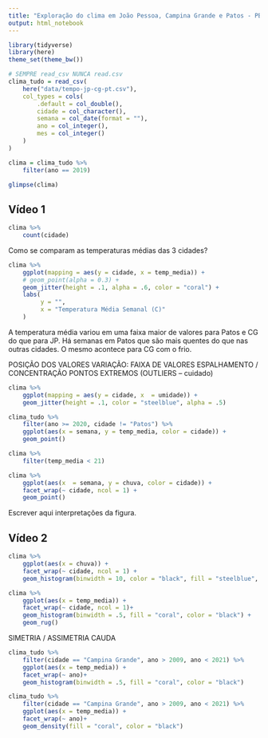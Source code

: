 ```yaml
---
title: "Exploração do clima em João Pessoa, Campina Grande e Patos - PB"
output: html_notebook
---
```


```r
library(tidyverse)
library(here)
theme_set(theme_bw())
```

```r
# SEMPRE read_csv NUNCA read.csv
clima_tudo = read_csv(
    here("data/tempo-jp-cg-pt.csv"),
    col_types = cols(
        .default = col_double(),
        cidade = col_character(),
        semana = col_date(format = ""),
        ano = col_integer(),
        mes = col_integer()
    )
)

clima = clima_tudo %>% 
    filter(ano == 2019)

glimpse(clima)
```

## Vídeo 1

```r
clima %>% 
    count(cidade)
```

Como se comparam as temperaturas médias das 3 cidades?

```r
clima %>% 
    ggplot(mapping = aes(y = cidade, x = temp_media)) + 
    # geom_point(alpha = 0.3) + 
    geom_jitter(height = .1, alpha = .6, color = "coral") + 
    labs(
         y = "", 
         x = "Temperatura Média Semanal (C)"
    )
```

A temperatura média variou em uma faixa maior de valores para Patos e CG do que para JP. Há semanas em Patos que são mais quentes do que nas outras cidades. O mesmo acontece para CG com o frio. 

POSIÇÃO DOS VALORES 
VARIAÇÃO: FAIXA DE VALORES
ESPALHAMENTO / CONCENTRAÇÃO
PONTOS EXTREMOS (OUTLIERS -- cuidado)


```r
clima %>% 
    ggplot(mapping = aes(y = cidade, x  = umidade)) + 
    geom_jitter(height = .1, color = "steelblue", alpha = .5)
```

```r
clima_tudo %>% 
    filter(ano >= 2020, cidade != "Patos") %>% 
    ggplot(aes(x = semana, y = temp_media, color = cidade)) + 
    geom_point()
```
```r
clima %>% 
    filter(temp_media < 21)
```
```r
clima %>% 
    ggplot(aes(x  = semana, y = chuva, color = cidade)) + 
    facet_wrap(~ cidade, ncol = 1) + 
    geom_point()
```

Escrever aqui interpretações da figura.

## Vídeo 2


```r
clima %>% 
    ggplot(aes(x = chuva)) +
    facet_wrap(~ cidade, ncol = 1) + 
    geom_histogram(binwidth = 10, color = "black", fill = "steelblue", boundary = 0)

```

```r
clima %>% 
    ggplot(aes(x = temp_media)) + 
    facet_wrap(~ cidade, ncol = 1)+ 
    geom_histogram(binwidth = .5, fill = "coral", color = "black") + 
    geom_rug()
```

SIMETRIA / ASSIMETRIA
CAUDA

```r
clima_tudo %>% 
    filter(cidade == "Campina Grande", ano > 2009, ano < 2021) %>% 
    ggplot(aes(x = temp_media)) + 
    facet_wrap(~ ano)+ 
    geom_histogram(binwidth = .5, fill = "coral", color = "black") 
```

```r
clima_tudo %>% 
    filter(cidade == "Campina Grande", ano > 2009, ano < 2021) %>% 
    ggplot(aes(x = temp_media)) + 
    facet_wrap(~ ano)+ 
    geom_density(fill = "coral", color = "black") 
    
```

